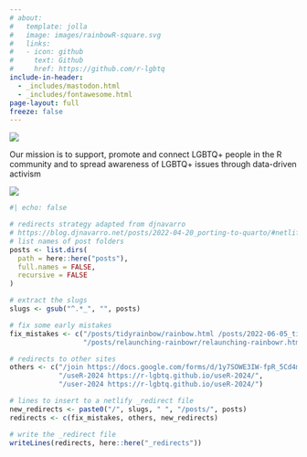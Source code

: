 ```yaml
---
# about:
#   template: jolla
#   image: images/rainbowR-square.svg
#   links:
#   - icon: github
#     text: Github
#     href: https://github.com/r-lgbtq
include-in-header: 
  - _includes/mastodon.html
  - _includes/fontawesome.html
page-layout: full
freeze: false
---
```


![](images/rainbowR-banner-thin1.svg)

::: {.center-h .top-quote}
Our mission is to [support]{.red}, [promote]{.orange} and [connect]{.yellow} [LGBTQ+]{.green} people in the [R community]{.blue} and to spread awareness of LGBTQ+ issues through [data-driven activism]{.pink}
:::

![](images/rainbowR-banner-thin2.svg)

```r
#| echo: false

# redirects strategy adapted from djnavarro
# https://blog.djnavarro.net/posts/2022-04-20_porting-to-quarto/#netlify-redirects
# list names of post folders
posts <- list.dirs(
  path = here::here("posts"),
  full.names = FALSE,
  recursive = FALSE
)

# extract the slugs
slugs <- gsub("^.*_", "", posts)

# fix some early mistakes
fix_mistakes <- c("/posts/tidyrainbow/rainbow.html /posts/2022-06-05_tidyrainbow",
                  "/posts/relaunching-rainbowr/relaunching-rainbowr.html /posts/2022-06-20_relaunching-rainbowr")

# redirects to other sites
others <- c("/join https://docs.google.com/forms/d/1y7SOWE3IW-fpR_5Cd4mK-CMUpFZ-hvhY4cTj34JqTVE/",
            "/useR-2024 https://r-lgbtq.github.io/useR-2024/", 
            "/user-2024 https://r-lgbtq.github.io/useR-2024/")

# lines to insert to a netlify _redirect file
new_redirects <- paste0("/", slugs, " ", "/posts/", posts)
redirects <- c(fix_mistakes, others, new_redirects)

# write the _redirect file
writeLines(redirects, here::here("_redirects"))
```

